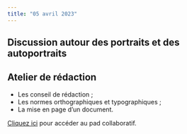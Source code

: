 ```yaml
---
title: "05 avril 2023"
---
```


## Discussion autour des portraits et des autoportraits

## Atelier de rédaction

- Les conseil de rédaction ;
- Les normes orthographiques et typographiques ;
- La mise en page d'un document.

::: {.callout-note}

[Cliquez ici](https://demo.hedgedoc.org/XWWxRErGQRqViMexkyltBw#) pour accéder au pad collaboratif.

:::



